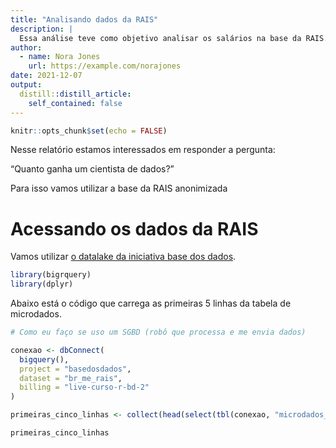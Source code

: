 ```yaml
---
title: "Analisando dados da RAIS"
description: |
  Essa análise teve como objetivo analisar os salários na base da RAIS. Esse projeto foi feito na Semana Data Science na Prática da Curso-R.
author:
  - name: Nora Jones
    url: https://example.com/norajones
date: 2021-12-07
output:
  distill::distill_article:
    self_contained: false
---
```



```r
knitr::opts_chunk$set(echo = FALSE)
```

Nesse relatório estamos interessados em responder a pergunta:

"Quanto ganha um cientista de dados?"

Para isso vamos utilizar a base da RAIS anonimizada

# Acessando os dados da RAIS

Vamos utilizar [o datalake da iniciativa base dos dados](https://basedosdados.org).



```r

library(bigrquery)
library(dplyr)

```

Abaixo está o código que carrega as primeiras 5 linhas da tabela de microdados.

```r

# Como eu faço se uso um SGBD (robô que processa e me envia dados)

conexao <- dbConnect(
  bigquery(),
  project = "basedosdados",
  dataset = "br_me_rais",
  billing = "live-curso-r-bd-2"
)

primeiras_cinco_linhas <- collect(head(select(tbl(conexao, "microdados_vinculos"), everything()), 5))

primeiras_cinco_linhas

```



